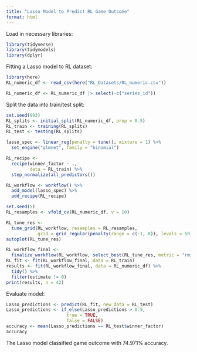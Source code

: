```yaml
---
title: "Lasso Model to Predict RL Game Outcome"
format: html
---
```


Load in necessary libraries:
```r
library(tidyverse)
library(tidymodels)
library(dplyr)
```


Fitting a Lasso model to RL dataset:
```r
library(here)
RL_numeric_df <- read_csv(here("RL_Datasets/RL_numeric.csv"))
```

```r
RL_numeric_df <- RL_numeric_df |> select(-c("series_id"))
```


Split the data into train/test split:
```r
set.seed(993)
RL_splits <- initial_split(RL_numeric_df, prop = 0.5)
RL_train <- training(RL_splits)
RL_test <- testing(RL_splits)
```

```r
lasso_spec <- linear_reg(penalty = tune(), mixture = 1) %>%
  set_engine("glmnet", family = "binomial")

RL_recipe <- 
  recipe(winner_factor ~ ., 
         data = RL_train) %>%
  step_normalize(all_predictors())

RL_workflow <- workflow() %>%
  add_model(lasso_spec) %>%
  add_recipe(RL_recipe)
```

```r
set.seed(5)
RL_resamples <- vfold_cv(RL_numeric_df, v = 10)

RL_tune_res <-
  tune_grid(RL_workflow, resamples = RL_resamples,
            grid = grid_regular(penalty(range = c(-1, 0)), levels = 50))
autoplot(RL_tune_res)
```

```r
RL_workflow_final <-
  finalize_workflow(RL_workflow, select_best(RL_tune_res, metric = "rmse"))
RL_fit <- fit(RL_workflow_final, data = RL_train)
results <- fit(RL_workflow_final, data = RL_numeric_df) %>%
  tidy() %>%
  filter(estimate != 0)
print(results, n = 42)
```


Evaluate model:
```r
Lasso_predictions <- predict(RL_fit, new_data = RL_test)
Lasso_predictions <- if_else(Lasso_predictions > 0.5, 
                       true = TRUE, 
                       false = FALSE)
accuracy <- mean(Lasso_predictions == RL_test$winner_factor)
accuracy
```

The Lasso model classified game outcome with 74.971% accuracy.




